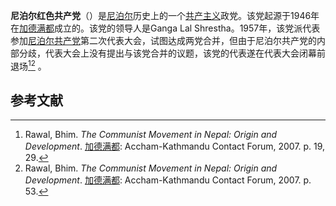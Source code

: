{{Other uses|尼泊尔共产主义政党列表}}
'''尼泊尔红色共产党'''（{{lang-ne|नेपाललालकम्युनिष्टपार्टी}}）是[[尼泊尔|尼泊尔]]历史上的一个[[共产主义|共产主义]]政党。该党起源于1946年在[[加德满都|加德满都]]成立的{{le|共产主义联盟 (尼泊尔)|Communist League (Nepal)|共产主义联盟}}。该党的领导人是Ganga Lal Shrestha。1957年，该党派代表参加[[尼泊尔共产党|尼泊尔共产党]]第二次代表大会，试图达成两党合并，但由于尼泊尔共产党的内部分歧，代表大会上没有提出与该党合并的议题，该党的代表遂在代表大会闭幕前退场<ref>Rawal, Bhim. ''The Communist Movement in Nepal: Origin and Development''. [[加德满都|加德满都]]: Accham-Kathmandu Contact Forum, 2007. p. 19, 29.</ref><ref name="rawal">Rawal, Bhim. ''The Communist Movement in Nepal: Origin and Development''. [[加德满都|加德满都]]: Accham-Kathmandu Contact Forum, 2007. p. 53.</ref>
。

== 参考文献 ==
{{reflist}}

{{尼泊尔的共产党}}